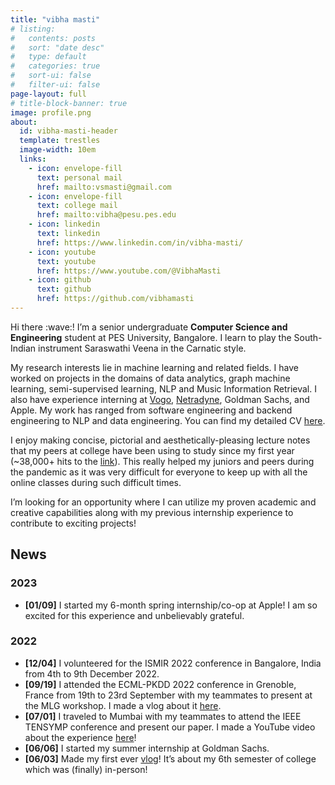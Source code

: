 ```yaml
---
title: "vibha masti"
# listing:
#   contents: posts
#   sort: "date desc"
#   type: default
#   categories: true
#   sort-ui: false
#   filter-ui: false
page-layout: full
# title-block-banner: true
image: profile.png
about: 
  id: vibha-masti-header
  template: trestles
  image-width: 10em
  links:
    - icon: envelope-fill
      text: personal mail
      href: mailto:vsmasti@gmail.com
    - icon: envelope-fill
      text: college mail
      href: mailto:vibha@pesu.pes.edu
    - icon: linkedin
      text: linkedin
      href: https://www.linkedin.com/in/vibha-masti/
    - icon: youtube
      text: youtube
      href: https://www.youtube.com/@VibhaMasti
    - icon: github
      text: github
      href: https://github.com/vibhamasti
---
```


:::{#vibha-masti-header}

Hi there :wave:! I'm a senior undergraduate **Computer Science and Engineering** student at PES University, Bangalore. I learn to play the South-Indian instrument Saraswathi Veena in the Carnatic style.

My research interests lie in machine learning and related fields. I have worked on projects in the domains of data analytics, graph machine learning, semi-supervised learning, NLP and Music Information Retrieval. I also have experience interning at [Vogo](https://vogo.in/), [Netradyne](https://www.netradyne.com/), Goldman Sachs, and Apple. My work has ranged from software engineering and backend engineering to NLP and data engineering. You can find my detailed CV [here](https://drive.google.com/file/d/1RGaBrnTQ00pwP5oHDzYmtUhFyzXIOIz9/view?usp=share_link).

I enjoy making concise, pictorial and aesthetically-pleasing lecture notes that my peers at college have been using to study since my first year (~38,000+ hits to the [link](https://bit.ly/pesu-btech-resources)). This really helped my juniors and peers during the pandemic as it was very difficult for everyone to keep up with all the online classes during such difficult times.

I'm looking for an opportunity where I can utilize my proven academic and creative capabilities along with my previous internship experience to contribute to exciting projects!

:::

## News

### 2023

- **[01/09]** I started my 6-month spring internship/co-op at Apple! I am so excited for this experience and unbelievably grateful.

### 2022

- **[12/04]** I volunteered for the ISMIR 2022 conference in Bangalore, India from 4th to 9th December 2022.
- **[09/19]** I attended the ECML-PKDD 2022 conference in Grenoble, France from 19th to 23rd September with my teammates to present at the MLG workshop. I made a vlog about it [here](https://youtu.be/l-xS1BjREHs).
- **[07/01]** I traveled to Mumbai with my teammates to attend the IEEE TENSYMP conference and present our paper. I made a YouTube video about the experience [here](https://www.youtube.com/watch?v=T6xu4eKhvac)!
- **[06/06]** I started my summer internship at Goldman Sachs.
- **[06/03]** Made my first ever [vlog](https://www.youtube.com/watch?v=EzQwSakbJ_U&t=4s)! It's about my 6th semester of college which was (finally) in-person!
